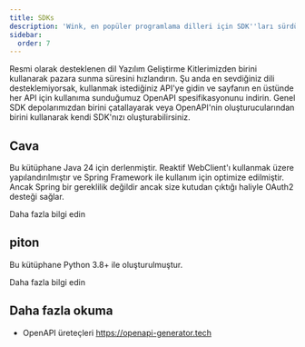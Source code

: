 ```yaml
---
title: SDKs
description: 'Wink, en popüler programlama dilleri için SDK''ları sürdürüyor.'
sidebar:
  order: 7
---
```


Resmi olarak desteklenen dil Yazılım Geliştirme Kitlerimizden birini kullanarak pazara sunma süresini hızlandırın.
Şu anda en sevdiğiniz dili desteklemiyorsak, kullanmak istediğiniz API'ye gidin ve sayfanın en üstünde her API için kullanıma sunduğumuz OpenAPI spesifikasyonunu indirin. Genel SDK depolarımızdan birini çatallayarak veya OpenAPI'nin oluşturucularından birini kullanarak kendi SDK'nızı oluşturabilirsiniz.

## Cava

Bu kütüphane Java 24 için derlenmiştir. Reaktif WebClient'ı kullanmak üzere yapılandırılmıştır ve Spring Framework ile kullanım için optimize edilmiştir. Ancak Spring bir gereklilik değildir ancak size kutudan çıktığı haliyle OAuth2 desteği sağlar.

<LinkButton href="https://github.com/wink-travel/wink-sdk-java" variant="secondary" icon="external">
  Daha fazla bilgi edin
</LinkButton>


## piton

Bu kütüphane Python 3.8+ ile oluşturulmuştur.

<LinkButton href="https://github.com/wink-travel/wink-sdk-python" variant="secondary" icon="external">
  Daha fazla bilgi edin
</LinkButton>


## Daha fazla okuma

* OpenAPI üreteçleri https://openapi-generator.tech

